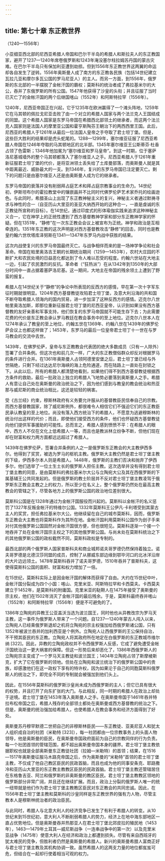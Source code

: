 ```yaml
---
---
---
```

title: 第七十章 东正教世界
---




（1240—1556年）

小亚细亚西北部的尼西亚希腊人帝国和巴尔干半岛的希腊人和斯拉夫人的东正教国家，避开了1237—1240年席卷俄罗斯和1243年淹没塞尔柱拉姆苏丹国的蒙古灾难。在巴尔干半岛只有保加利亚遭到劫掠。但到1556年东正教世界这两翼的命运却各自发生了逆转。1556年奥斯曼人成了南方的东正教各民族（包括14世纪建立瓦拉几亚和摩尔多瓦公国的罗马尼亚人）的主人。而另一方面，到1556年，俄罗斯的东北部的一半摆脱了金帐汗国的霸权；莫斯科的统治者成了弗拉基米尔的大公，吞并了东俄罗斯的所有公国。1547年他获得了沙皇的头衔；并且征服了当时已灭亡了的金帐汗国的两个后继国喀山（1552年）和阿斯特拉罕（1556年）。

1240年，尼西亚帝国正在兴起，它于1235年在欧洲赢得了一个滩头阵地，1259年它在马其顿的佩拉戈尼亚击败了由一个对立的希腊人国家与两个法兰克人王国结成的同盟。这个希腊人国家是东罗马帝国在希腊西北部领土的继承者，而这两个法兰克人国家则是法国人的摩里亚公国和霍亨斯陶芬王朝治下的两西西里王国。此后，尼西亚的希腊人于1261年从最后一位法国人皇帝之手夺取了君士坦丁堡。但是，这些巨大胜利的结果却是虎头蛇尾的。1288—1299年，塞尔维亚征服了尼西亚希腊人帝国在1246年夺取的马其顿地区的北半部。1345年塞尔维亚王公斯蒂芬·杜香占领了色雷斯；1346年他加冕为“塞尔维亚和罗马皇帝”。到这一时期，位于塞萨洛尼基城墙外的整个马其顿都落入了塞尔维亚人之手。尼西亚希腊人于1261年重新征服君士坦丁堡的代价，是将亚洲领土丢失给了土库曼部落，而奥斯曼人就是其中距离最近、威胁最大的一支。到1346年，复兴的东罗马帝国已注定要灭亡。剩下的问题只是由塞尔维亚人还是由奥斯曼人成为它的继承者。

东罗马帝国的衰落并没有削弱拜占庭艺术和拜占庭宗教事业的生命力。14世纪初，伊斯坦布尔的霍拉教堂中的镶嵌画并不比同时代佛罗伦萨艺术家乔托的绘画逊色。与此同时，希腊圣山上出现了东正教神秘主义的复兴，神秘主义者通过默祷寻求与神性的合一（自亚历山大里亚的圣亚大纳西开始的这种合一，一直是虔诚的东正教徒所宣称的目标）。在14世纪，通过印度式的形体瑜伽实践来追求这种神秘主义合一，它在神学上的正统性遭到了西方基督教神学家和部分东正教神学家的怀疑。但在1351年，“静修”在一次东正教会会议上被宣布为正统。神学和政治是互相牵连的。1351年东正教的这次声明是对西方基督教攻击“静修”的回击，同时也是教皇约翰六世坎塔库泽努斯在1341—1347年东罗马内战中获胜的结果。

这次内战使复兴的东罗马帝国最终灭亡。与战争相伴而来的是一场神学争论和社会革命。帝国在帕里奥洛吉王朝的长期统治期间（1259—1453年），农村大庄园的不断扩大和农民处境的日益恶化都达到了令人难以忍受的程度。约翰六世站在大地主一边，引起了农民激烈的反抗。革命者（“狂热派”）在从1342年到1350年的大部分时间中一直占据着塞萨洛尼基。这一期间，大地主在帝国的残余领土上遭到了野蛮的报复。

希腊人在14世纪关于“静修”的争论中所表现的反西方的感情，早在第一次十字军东征时期就很明显。1204年西方基督教徒攻陷君士坦丁堡，及意大利沿海的共和国不断夺取希腊人领海内的国内贸易，进一步加深了这种反西方的感情。迈克尔八世帕里奥洛加斯，即那位重新征服君士坦丁堡的尼西亚皇帝，认识到如果没有西方基督教的友好亲善和军事支持，他们恢复的东罗马帝国就不可能生存下去；为此需要花费的代价是东正教会承认罗马教廷在教会事务中的至上地位。迈克尔八世本人在1274年承认了教皇的至上地位，约翰五世在1369年、约翰八世在1439年的佛罗伦萨会议上也都这样做了；1453年，东罗马的最后一位皇帝君士坦丁十一世在与罗马教会的交流中去世。

1439年，在佛罗伦萨，皇帝与东正教教会代表团的绝大多数成员（只有一人除外）签署了合并条例。但这次也和前几次一样，广大的东正教僧俗群众却反对根据罗马的条件进行合并。在1361年奥斯曼人占领阿德里安堡之后，君士坦丁堡已经与外世隔绝，只剩下经过达达尼尔海峡的海上危险通道，而在陆路上一直处在封锁之下。从此以后，所有的希腊人都清楚地看到，如果他们得不到西方基督教徒根据西方条件的救助，最后一批政治上独立的希腊人飞地势必要落到奥斯曼人之手。希腊人有意让自己处在奥斯曼的政治统治之下，因为他们感到与教皇的教会统治和热亚那与威尼斯的商业统治相比，这还是较轻的祸害。

受《古兰经》约束，穆斯林政府有义务要允许服从的基督教臣民信奉自己的宗教。而西方基督教国家，除了威尼斯例外，都很难令人相信它们不强迫它们的东正教臣民承认教皇的至上地位。尚没有落入西方统治下的希腊人，不愿意为逃避穆斯林的统治付出这样的代价；而且，即使他们接受西方的条件，他们也怀疑西方基督教徒向他们提供军事援助的可能性。总而言之，希腊人感到愤愤不平：在希腊人的眼中，西方人不仅在文化上低希腊人一等，而且也是教派林立纷争不断，但他们现在却在财富和权力两方面都远远超过了希腊人。

1439年在佛罗伦萨，签署合并条例的人之一是俄罗斯东正教会的大主教伊西多尔。他得到了奖赏，被选为罗马的枢机主教。俄罗斯大主教仍然是君士坦丁堡主教的下级，伊西多尔本人则是希腊人。1448年，俄罗斯的主教们否决和抛弃了伊西多尔，他们选举了一位土生土长的俄罗斯人担任主教。这次选举并没有得到君士坦丁堡主教的同意，是由莫斯科的弗拉基米尔大公与立陶宛大公及其在西俄罗斯的下属基辅王公共同发起的。但是俄罗斯的教士阶层并不反对君士坦丁堡主教凌驾于俄罗斯东正教会主教之上的权力，所以至少在名义上，整个俄罗斯仍然处在最高主教教会的管辖之下，尽管各地方上的俄罗斯公国的政治地位差别很大。

莫斯科公国是在1328年通过为金帐汗国服役而兴起的。莫斯科以金帐汗的名义惩罚了1327年反叛金帐汗的特维尔公国。1332年莫斯科王公伊凡·卡利塔受到其蒙古主人的奖赏，担任弗拉基米尔大公。他继续留在自己的城市莫斯科，因而，俄罗斯东正教会大主教也将莫斯科作为其所在地。金帐汗国利用莫斯科公国作为刽子手来对付其他俄罗斯公国固然对金帐汗国很方便，但也很短见。莫斯科逐渐一个接一个地吞并了处在金帐汗国宗主权之下的其他俄罗斯公国。与尚未处在莫斯科统治之下的其他俄罗斯公国的政权截然不同，莫斯科政权是专制的。

最西北部的两个俄罗斯人国家普斯科夫和商业城邦诺夫哥罗德仍然保持着独立。诺夫哥罗德是北德汉莎同盟的成员，控制了从挪威东部边缘到鄂毕河口的北冰洋沿岸的大片边远领土。1478年莫斯科吞并了诺夫哥罗德，1510年吞并了普斯科夫，这使得莫斯科公国的面积、财富和权力增加了一倍。

在15世纪，莫斯科实际上是因金帐汗国的解体而获得了自由。大约在15世纪中叶，金帐汗国分裂成为四个小国：喀山、克里米亚、阿斯特拉罕和卡西莫夫。卡西莫夫建立于1452年，是莫斯科的附庸国。克里米亚的鞑靼人在1475年接受了奥斯曼的宗主权，他们在1502年消灭了金帐汗国的最后残余。于是，莫斯科最终吞并喀山（1552年）和阿斯特拉罕（1556年）便是不可避免的了。

1386年立陶宛的异教王公亚盖沃当选为波兰国王，同时他也从异教改宗为罗马天主教，这一事件为俄罗斯人带来了一个问题。自1237—1240年蒙古人闯入以来，立陶宛人已经乘俄罗斯退却之机将立陶宛的宗主权强加给西俄罗斯诸公国，只有1352年被波兰吞并的加利西亚是个例外。立陶宛人让西俄罗斯的王公保持自治，不干预其臣民的东正教。立陶宛人将其政府所在地定在白俄罗斯的东正教城市维尔纳 [322]。因此，异教的立陶宛政权并不令西俄罗斯人反感，它成了避免遭受金帐汗国统治这一更大祸害的保障。但这一形势后来却恶化了，1386年西俄罗斯人的立陶宛宗主变成了一个罗马天主教徒和波兰国王；1404年立陶宛占领了斯摩棱斯克，扩大了它在俄罗斯的领地。但处在立陶宛和波兰统治下的俄罗斯公国中的贵族，却感激他们在这一政权下享有的特许权，因为如果沦于自己的同胞莫斯科俄罗斯人的统治之下，即完全不同的专制就会被强加到他们头上。

因此，在1556年莫斯科的俄罗斯沙皇尚未成为西俄罗斯的主人；但它已具有很大的权势，并且打开了向东扩张的大门。与此相反，同一时期的希腊人在政治上却处于逆境。君士坦丁堡在1453年落入奥斯曼人之手。在奥斯曼帝国于1461年吞并特拉布松帝国之后，希腊人残存的全部领土都处在奥斯曼或西方基督教的统治之下。但是，奥斯曼的统治强加给希腊人，也使希腊人在教会事务和经济方面得到了好处。

奥斯曼苏丹穆罕默德二世把自己的非穆斯林臣民——东正教徒、亚美尼亚人和犹太人组织成自治的社团（米勒特 [323]），每一社团都由一位宗教事务上的头面人物领导，他是奥斯曼的臣民，在奥斯曼帝国政府面前为自己的宗教同伴的行为负责。每一个社团首领的管辖范围，都不超出奥斯曼帝国本身的疆界。君士坦丁堡主教依据职权也就是全部奥斯曼东正教徒社团（拉姆—米勒特）的首领；结果，在1516—1517年奥斯曼征服马木路克帝国之后，作为奥斯曼的“米勒特”首领的君士坦丁堡主教，不仅成了他自己教区臣民的民政首脑，而且也成为他的同事安条克、耶路撒冷和亚历山大里亚的东正教主教教区臣民的民政首脑。君士坦丁堡主教还管辖居住在东格鲁吉亚、阿兰和俄罗斯的非奥斯曼的教区臣民。君士坦丁堡主教教区领地的俄罗斯部分非常广阔，并且还在继续扩展。而且，政治上分裂的俄罗斯人唯一的统一纽带就是他们作为君士坦丁堡主教教区臣民对东正教会的共同忠诚。因此，在1556年君士坦丁堡主教和莫斯科的沙皇同样是东正教世界的强有力人物，尽管主教本人是穆斯林统治者的政治臣民。

与此同时，希腊人与北意大利人的经济竞争已发生了有利于希腊人的转变。从10世纪末到15世纪初，意大利人不断削弱希腊人的势力，经济上在地中海东部地区一直占优势地位。但是奥斯曼吞并热那亚人在君士坦丁堡北郊皮拉的殖民地（1453年），1463—1479年土耳其—威尼斯战争（一连串战争中的第一次）以及克里米亚战争（1475年）使意大利人在经济和政治上都遭到损失。尽管有来自西班牙的犹太难民的竞争，但胜利者仍然是奥斯曼的希腊人。新兴的奥斯曼希腊人富商正好与君士坦丁堡主教及其机构协调一致。虽然希腊人的这两支力量的地位都岌岌可危，但结合在一起却行使着相当可观的权力。